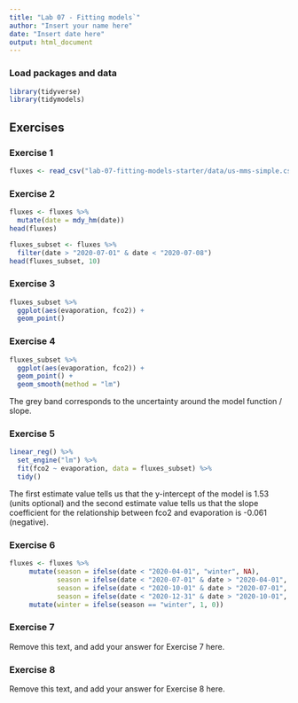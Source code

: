 ```yaml
---
title: "Lab 07 - Fitting models`"
author: "Insert your name here"
date: "Insert date here"
output: html_document
---
```


### Load packages and data

```r
library(tidyverse)
library(tidymodels)
```

## Exercises

### Exercise 1

```r
fluxes <- read_csv("lab-07-fitting-models-starter/data/us-mms-simple.csv")
```

### Exercise 2

```r
fluxes <- fluxes %>% 
  mutate(date = mdy_hm(date))
head(fluxes)
```

```r
fluxes_subset <- fluxes %>% 
  filter(date > "2020-07-01" & date < "2020-07-08")
head(fluxes_subset, 10) 
```

### Exercise 3

```r
fluxes_subset %>% 
  ggplot(aes(evaporation, fco2)) +
  geom_point()
```

### Exercise 4

```r
fluxes_subset %>% 
  ggplot(aes(evaporation, fco2)) +
  geom_point() +
  geom_smooth(method = "lm")
```

The grey band corresponds to the uncertainty around the model function / slope.

### Exercise 5

```r
linear_reg() %>% 
  set_engine("lm") %>% 
  fit(fco2 ~ evaporation, data = fluxes_subset) %>% 
  tidy()
```

The first estimate value tells us that the y-intercept of the model is 1.53 (units optional) and the second estimate value tells us that the slope coefficient for the relationship between fco2 and evaporation is -0.061 (negative).

### Exercise 6

```r
fluxes <- fluxes %>% 
     mutate(season = ifelse(date < "2020-04-01", "winter", NA),
            season = ifelse(date < "2020-07-01" & date > "2020-04-01", "spring", season),
            season = ifelse(date < "2020-10-01" & date > "2020-07-01", "summer", season),
            season = ifelse(date < "2020-12-31" & date > "2020-10-01", "fall", season)) %>% 
     mutate(winter = ifelse(season == "winter", 1, 0))
```

### Exercise 7

Remove this text, and add your answer for Exercise 7 here.

### Exercise 8

Remove this text, and add your answer for Exercise 8 here.
